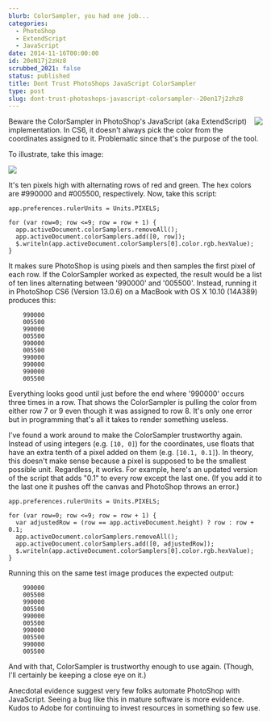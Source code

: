 ```yaml
---
blurb: ColorSampler, you had one job...
categories:
  - PhotoShop
  - ExtendScript
  - JavaScript
date: 2014-11-16T00:00:00
id: 20eN17j2zHz8
scrubbed_2021: false
status: published
title: Dont Trust PhotoShops JavaScript ColorSampler
type: post
slug: dont-trust-photoshops-javascript-colorsampler--20en17j2zhz8
---
```


<img src="/image-graphics/photoshop_logo_200x195.png" align="right" />

Beware the ColorSampler in PhotoShop's JavaScript (aka ExtendScript) implementation. In CS6, it doesn't always pick the color from the coordinates assigned to it. Problematic since that's the purpose of the tool. 

To illustrate, take this image:

<img src="/image-graphics/photoshop-script-example.png" />

It's ten pixels high with alternating rows of red and green. The hex colors are #990000 and #005500, respectively. Now, take this script:

```javascript{numberLines: true}
app.preferences.rulerUnits = Units.PIXELS;

for (var row=0; row <=9; row = row + 1) {
  app.activeDocument.colorSamplers.removeAll();
  app.activeDocument.colorSamplers.add([0, row]);
  $.writeln(app.activeDocument.colorSamplers[0].color.rgb.hexValue);
}
```

It makes sure PhotoShop is using pixels and then samples the first pixel of each row. If the ColorSampler worked as expected, the result would be a list of ten lines alternating between '990000' and '005500'. Instead, running it in PhotoShop CS6 (Version 13.0.6) on a MacBook with OS X 10.10 (14A389) produces this:

        990000
        005500
        990000
        005500
        990000
        005500
        990000
        990000
        990000
        005500

Everything looks good until just before the end where '990000' occurs three times in a row. That shows the ColorSampler is pulling the color from either row 7 or 9 even though it was assigned to row 8. It's only one error but in programming that's all it takes to render something useless. 

I've found a work around to make the ColorSampler trustworthy again. Instead of using integers (e.g. `[10, 0]`) for the coordinates, use floats that have an extra tenth of a pixel added on them (e.g. `[10.1, 0.1]`). In theory, this doesn't make sense because a pixel is supposed to be the smallest possible unit. Regardless, it works. For example, here's an updated version of the script that adds "0.1" to every row except the last one. (If you add it to the last one it pushes off the canvas and PhotoShop throws an error.)

```javascript{numberLines: true}
app.preferences.rulerUnits = Units.PIXELS;

for (var row=0; row <=9; row = row + 1) {
  var adjustedRow = (row == app.activeDocument.height) ? row : row + 0.1;
  app.activeDocument.colorSamplers.removeAll();
  app.activeDocument.colorSamplers.add([0, adjustedRow]);
  $.writeln(app.activeDocument.colorSamplers[0].color.rgb.hexValue);
}
```

Running this on the same test image produces the expected output:

        990000
        005500
        990000
        005500
        990000
        005500
        990000
        005500
        990000
        005500

And with that, ColorSampler is trustworthy enough to use again. (Though, I'll certainly be keeping a close eye on it.)

Anecdotal evidence suggest very few folks automate PhotoShop with JavaScript. Seeing a bug like this in mature software is more evidence. Kudos to Adobe for continuing to invest resources in something so few use.